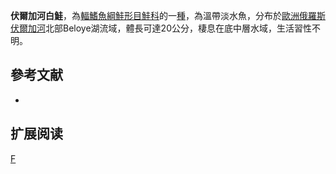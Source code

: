 {{Speciesbox 
| taxon = Coregonus vessicus
| status = NE
| status_system = IUCN3.1
| authority = [[Dryagin|Dryagin]], 1932
| synonyms = *''Coregonus sardinella vessicus '', Dryagin, 1932 
}}

'''伏爾加河白鮭'''，為[[輻鰭魚綱|輻鰭魚綱]][[鮭形目|鮭形目]][[鮭科|鮭科]]的一[[種|種]]，為溫帶淡水魚，分布於[[歐洲|歐洲]][[俄羅斯|俄羅斯]][[伏爾加河|伏爾加河]]北部Beloye湖流域，體長可達20公分，棲息在底中層水域，生活習性不明。

==參考文献==
*{{FishBase_species|genus=Coregonus|species=vessicus |year=2015|month=11}}

== 扩展阅读 ==
{{refbegin}}
{{wikispecies-inline|Coregonus vessicus |伏爾加河白鮭}}
{{refend}}
{{Taxonbar|from=Q6431334}}

[[Category:白鮭屬|F]]